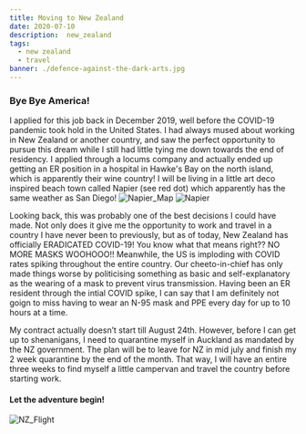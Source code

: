 ```yaml
---
title: Moving to New Zealand 
date: 2020-07-10
description:  new_zealand
tags:
  - new zealand
  - travel
banner: ./defence-against-the-dark-arts.jpg
---
```


### Bye Bye America!

I applied for this job back in December 2019, well before the COVID-19 pandemic took hold in the United States. I had always mused about working in New Zealand or another country, and saw the perfect opportunity to pursue this dream while I still had little tying me down towards the end of residency. I applied through a locums company and actually ended up getting an ER position in a hospital in Hawke's Bay on the north island, which is apparently their wine country! I will be living in a little art deco inspired beach town called Napier (see red dot) which apparently has the same weather as San Diego!
![Napier_Map](./napier_map.jpg)
![Napier](./napier.jpg)

Looking back, this was probably one of the best decisions I could have made. Not only does it give me the opportunity to work and travel in a country I have never been to previously, but as of today, New Zealand has officially ERADICATED COVID-19! You know what that means right?? NO MORE MASKS WOOHOOO!! Meanwhile, the US is imploding with COVID rates spiking throughout the entire country. Our cheeto-in-chief has only made things worse by politicising something as basic and self-explanatory as the wearing of a mask to prevent virus transmission. Having been an ER resident through the intial COVID spike, I can say that I am definitely not goign to miss having to wear an N-95 mask and PPE every day for up to 10 hours at a time.

My contract actually doesn’t start till August 24th. However, before I can get up to shenanigans, I need to quarantine myself in Auckland as mandated by the NZ government. The plan will be to leave for NZ in mid july and finish my 2 week quarantine by the end of the month. That way, I will have an entire three weeks to find myself a little campervan and travel the country before starting work. 

#### Let the adventure begin! 
![NZ_Flight](./flight.jpeg)

